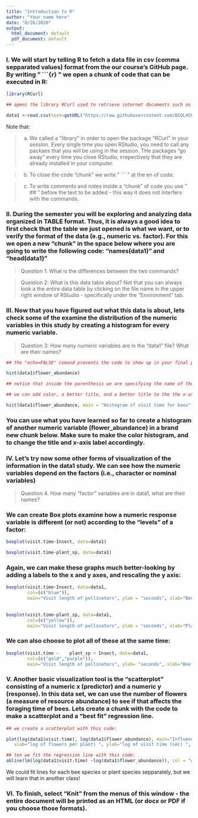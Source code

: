 ```yaml
---
title: "Introduction to R"
author: "Your name here"
date: "8/26/2020"
output:
  html_document: default
  pdf_document: default
---
```


### I. We will start by telling R to fetch a data file in csv (comma sepparated values) format from the our course's GitHub page. By writing " ```{r} " we open a chunk of code that can be executed in R:

```r
library(RCurl)

## opens the library RCurl used to retrieve internet documents such as the file from GitHub ##

data1 <-read.csv(text=getURL("https://raw.githubusercontent.com/BIOL450W/Biol450W/master/pollination.csv"), header=T)

```

Note that:

> a) We called a "library" in order to open the package "RCurl" in your session. Every single time you open RStudio, you need to call any packaes that you will be using in the session. THe packages "go away" every time you close RStudio, irrepectively that they are already installed in your computer.

> b) To close the code "chunk" we write  " ``` " at the en of code.

> c) To write comments and notes inside a "chunk" of code  you use " ## " before the text to be added - this way it does not interfers with the commands.



### II. During the semester you will be exploring and analyzing data organized in TABLE format. Thus, it is always a good idea to first check that the table we just opened is what we want, or to verify the format of the data (e.g., numeric vs. factor). For this we open a new "chunk" in the space below where you are going to write the following code: "names(data1)" and "head(data1)"


> Question 1: What is the differences between the two commands?


> Question 2: What is this data table about? Not that you can always look a the entire data table by clicking on the file name in the upper right window of RStudio - specifically under the "Environment" tab.



### III.  Now that you have figured out what this data is about, lets check some of the examine the distribution of the numeric variables in this study by creating a histogram for every numeric variable.

> Question 3: How many numeric variables are in the "data1" file? What are their names?





```r
## the "echo=FALSE" comand prevents the code to show up in your final printout ##

hist(data1$flower_abundance)

## notice that inside the parenthesis we are specifying the name of the datatable (data1) and the column (visit.time) following a "$" operator. ##, 

## we can add color, a better title, and a better title to the the x-axis like this:

hist(data1$flower_abundance, main = "Histogram of visit time for bees", col = "lightblue", xlab = "Time spent on plant (sec)")


```


### You can use what you have learned so far to create a histogram of another numeric variable (flower_abundance) in a brand new chunk below. Make sure to make the color histogram, and to change the title and x-axis label accordingly.
  
  
  

### IV. Let's try now some other forms of visualization of the information in the data1 study. We can see how the numeric variables depend on the factors (i.e., character or nominal variables)

> Question 4. How many "factor" variables are in data1,  what are their names?
  

### We can create Box plots examine how a numeric response variable is different (or not) according to the "levels" of a factor:

```r
boxplot(visit.time~Insect, data=data1)

boxplot(visit.time~plant_sp, data=data1)

```


### Again, we can make these graphs much better-looking by adding a labels to the x and y axes, and rescaling the y axis:


```r
boxplot(visit.time~Insect, data=data1,
        col=(c("blue")),
        main="Visit length of pollinators", ylab = "seconds", xlab="Bee sp.", cex.axis = 0.6,  ylim = c(-100, 450))
        
        
boxplot(visit.time~plant_sp, data=data1,
        col=(c("yellow")),
        main="Visit length of pollinators", ylab = "seconds", xlab="Plant sp.", cex.axis = 0.6,  ylim =          c(-10, 500))
```

### We can also choose to plot all of these at the same time:

```r
boxplot(visit.time ~    plant_sp + Insect, data=data1, 
        col=(c("gold","purple")),
        main="Visit length of pollinators", ylab= "seconds", xlab="Bee sp. & Plant sp.", cex.axis =         0.6,  ylim = c(-10, 500))
```



### V. Another basic visualization tool is the "scatterplot" consisting of a numeric x (predictor) and a numeric y (response). In this data set, we can use the number of flowers (a measure of resource abundance) to see if that affects the foraging time of bees. Lets create a chunk with the code to make a scatterplot and a "best fit" regression line.

```r

## we create a scatterplot with this code:

plot(log(data1$visit.time), log(data1$flower_abundance), main="Influence of flower resource density on foraging time", 
   xlab="log of flowers per plant) ", ylab="log of visit time (sec) ", pch=19)

## ten we fit the regression line with this code:
abline(lm(log(data1$visit.time) ~log(data1$flower_abundance)), col = "gray", lwd=3)


```

We could fit lines for each bee species or plant species sepparately, but we will learn that in another class!


### VI.  To finish, select "Knit" from the menus of this window - the entire document will be printed as an HTML (or docx or PDF if you choose those formats).
 
 







